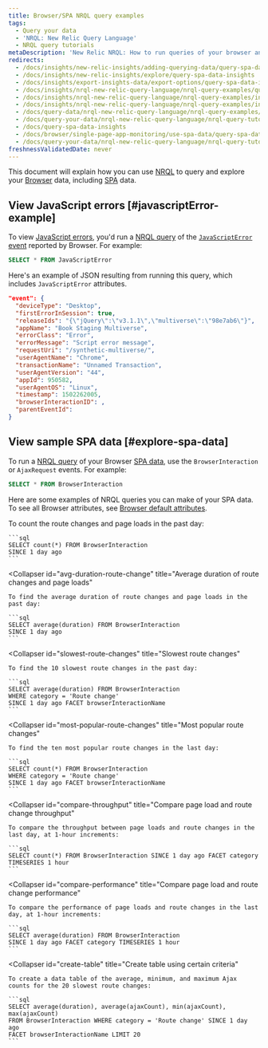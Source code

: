 ```yaml
---
title: Browser/SPA NRQL query examples
tags:
  - Query your data
  - 'NRQL: New Relic Query Language'
  - NRQL query tutorials
metaDescription: 'New Relic NRQL: How to run queries of your browser and single-page application (SPA) data reported by Browser.'
redirects:
  - /docs/insights/new-relic-insights/adding-querying-data/query-spa-data-insights
  - /docs/insights/new-relic-insights/explore/query-spa-data-insights
  - /docs/insights/export-insights-data/export-options/query-spa-data-insights
  - /docs/insights/nrql-new-relic-query-language/nrql-query-examples/query-spa-data-insights
  - /docs/insights/nrql-new-relic-query-language/nrql-query-examples/insights-query-examples-new-relic-browser-single-page-app-data
  - /docs/insights/nrql-new-relic-query-language/nrql-query-examples/insights-query-examples-new-relic-browser-spa
  - /docs/query-data/nrql-new-relic-query-language/nrql-query-examples/insights-query-examples-new-relic-browser-spa
  - /docs/query-your-data/nrql-new-relic-query-language/nrql-query-tutorials/new-relic-browserspa-nrql-query-examples
  - /docs/query-spa-data-insights
  - /docs/browser/single-page-app-monitoring/use-spa-data/query-spa-data-new-relic
  - /docs/query-your-data/nrql-new-relic-query-language/nrql-query-tutorials/browserspa-nrql-query-examples
freshnessValidatedDate: never
---
```


This document will explain how you can use [NRQL](/docs/query-data/nrql-new-relic-query-language/getting-started/introduction-nrql) to query and explore your [Browser](/docs/browser/new-relic-browser/getting-started/introduction-new-relic-browser) data, including [SPA](/docs/browser/single-page-app-monitoring/get-started/welcome-single-page-app-monitoring) data.

## View JavaScript errors [#javascriptError-example]

To view [JavaScript errors](/docs/browser/new-relic-browser/browser-pro-features/javascript-errors-page-examine-errors-over-time), you'd run a [NRQL query](/docs/query-data/nrql-new-relic-query-language/getting-started/introduction-nrql) of the [`JavaScriptError` event](/docs/insights/insights-data-sources/default-data/browser-default-events-attributes-insights#javascriptError-attributes) reported by Browser. For example:

```sql
SELECT * FROM JavaScriptError
```

Here's an example of JSON resulting from running this query, which includes `JavaScriptError` attributes.

```json
"event": {
  "deviceType": "Desktop",
  "firstErrorInSession": true,
  "releaseIds": "{\"jQuery\":\"v3.1.1\",\"multiverse\":\"98e7ab6\"}",
  "appName": "Book Staging Multiverse",
  "errorClass": "Error",
  "errorMessage": "Script error message",
  "requestUri": "/synthetic-multiverse/",
  "userAgentName": "Chrome",
  "transactionName": "Unnamed Transaction",
  "userAgentVersion": "44",
  "appId": 950582,
  "userAgentOS": "Linux",
  "timestamp": 1502262005,
  "browserInteractionID": ,
  "parentEventId": 
}
```

## View sample SPA data [#explore-spa-data]

To run a [NRQL query](/docs/query-data/nrql-new-relic-query-language/getting-started/introduction-nrql) of your Browser [SPA data](/docs/browser/single-page-app-monitoring/get-started/introduction-single-page-app-monitoring), use the `BrowserInteraction` or `AjaxRequest` events. For example:

```sql
SELECT * FROM BrowserInteraction
```

Here are some examples of NRQL queries you can make of your SPA data. To see all Browser attributes, see [Browser default attributes](/docs/insights/insights-data-sources/default-data/browser-default-events-attributes-insights).

<CollapserGroup>
  <Collapser
    id="count-route-changes"
    title="Count route changes and page loads"
  >
    To count the route changes and page loads in the past day:

    ```sql
    SELECT count(*) FROM BrowserInteraction
    SINCE 1 day ago
    ```
  </Collapser>

  <Collapser
    id="avg-duration-route-change"
    title="Average duration of route changes and page loads"
  >
    To find the average duration of route changes and page loads in the past day:

    ```sql
    SELECT average(duration) FROM BrowserInteraction 
    SINCE 1 day ago
    ```
  </Collapser>

  <Collapser
    id="slowest-route-changes"
    title="Slowest route changes"
  >
    To find the 10 slowest route changes in the past day:

    ```sql
    SELECT average(duration) FROM BrowserInteraction 
    WHERE category = 'Route change' 
    SINCE 1 day ago FACET browserInteractionName
    ```
  </Collapser>

  <Collapser
    id="most-popular-route-changes"
    title="Most popular route changes"
  >
    To find the ten most popular route changes in the last day:

    ```sql
    SELECT count(*) FROM BrowserInteraction 
    WHERE category = 'Route change' 
    SINCE 1 day ago FACET browserInteractionName
    ```
  </Collapser>

  <Collapser
    id="compare-throughput"
    title="Compare page load and route change throughput"
  >
    To compare the throughput between page loads and route changes in the last day, at 1-hour increments:

    ```sql
    SELECT count(*) FROM BrowserInteraction SINCE 1 day ago FACET category TIMESERIES 1 hour
    ```
  </Collapser>

  <Collapser
    id="compare-performance"
    title="Compare page load and route change performance"
  >
    To compare the performance of page loads and route changes in the last day, at 1-hour increments:

    ```sql
    SELECT average(duration) FROM BrowserInteraction 
    SINCE 1 day ago FACET category TIMESERIES 1 hour
    ```
  </Collapser>

  <Collapser
    id="create-table"
    title="Create table using certain criteria"
  >
    To create a data table of the average, minimum, and maximum Ajax counts for the 20 slowest route changes:

    ```sql
    SELECT average(duration), average(ajaxCount), min(ajaxCount), max(ajaxCount) 
    FROM BrowserInteraction WHERE category = 'Route change' SINCE 1 day ago 
    FACET browserInteractionName LIMIT 20
    ```
  </Collapser>
</CollapserGroup>
